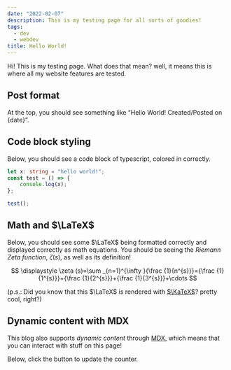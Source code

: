 ```yaml
---
date: "2022-02-07"
description: This is my testing page for all sorts of goodies!
tags:
  - dev
  - webdev
title: Hello World!
---
```



Hi! This is my testing page. What does that mean? well, it means this is where all my website features are tested.

## Post format

At the top, you should see something like “Hello World! Created/Posted on \{date\}”.

## Code block styling

Below, you should see a code block of typescript, colored in correctly.

```ts
let x: string = "hello world!";
const test = () => {
	console.log(x);
};

test();
```

## Math and $\LaTeX$

Below, you should see some $\LaTeX$ being formatted correctly and displayed correctly as math equations. You should be seeing the _Riemann Zeta function_, $\zeta(s)$, as well as its definition!

$$
\displaystyle \zeta (s)=\sum _{n=1}^{\infty }{\frac {1}{n^{s}}}={\frac {1}{1^{s}}}+{\frac {1}{2^{s}}}+{\frac {1}{3^{s}}}+\cdots
$$

(p.s.: Did you know that this $\LaTeX$ is rendered with [$\KaTeX$](https://katex.org/)? pretty cool, right?)

## Dynamic content with MDX

This blog also supports _dynamic content_ through [MDX](https://mdxjs.com/), which means that you can interact with stuff on this page!

Below, click the button to update the counter.

<Counter client:idle />
